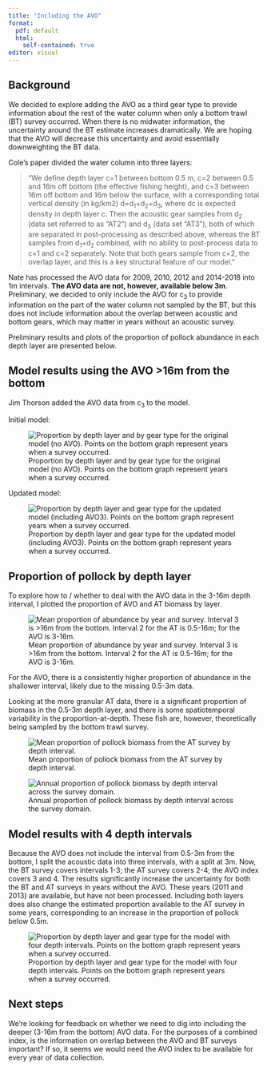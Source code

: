 ```yaml
---
title: "Including the AVO"
format: 
  pdf: default
  html:
    self-contained: true
editor: visual
---
```


## Background

We decided to explore adding the AVO as a third gear type to provide information about the rest of the water column when only a bottom trawl (BT) survey occurred. When there is no midwater information, the uncertainty around the BT estimate increases dramatically. We are hoping that the AVO will decrease this uncertainty and avoid essentially downweighting the BT data.

Cole's paper divided the water column into three layers:

> "We define depth layer c=1 between bottom 0.5 m, c=2 between 0.5 and 16m off bottom (the effective fishing height), and c=3 between 16m off bottom and 16m below the surface, with a corresponding total vertical density (in kg/km2) d=d~1~+d~2~+d~3~, where dc is expected density in depth layer c. Then the acoustic gear samples from d~2~ (data set referred to as “AT2”) and d~3~ (data set “AT3”), both of which are separated in post-processing as described above, whereas the BT samples from d~1~+d~2~ combined, with no ability to post-process data to c=1 and c=2 separately. Note that both gears sample from c=2, the overlap layer, and this is a key structural feature of our model."

Nate has processed the AVO data for 2009, 2010, 2012 and 2014-2018 into 1m intervals. **The AVO data are not, however, available below 3m**. Preliminary, we decided to only include the AVO for c~3~ to provide information on the part of the water column not sampled by the BT, but this does not include information about the overlap between acoustic and bottom gears, which may matter in years without an acoustic survey.

Preliminary results and plots of the proportion of pollock abundance in each depth layer are presented below.

## Model results using the AVO \>16m from the bottom

Jim Thorson added the AVO data from c~3~ to the model.

Initial model:

![Proportion by depth layer and by gear type for the original model (no AVO). Points on the bottom graph represent years when a survey occurred.](Results/avail_both_noAVO.png)

Updated model:

![Proportion by depth layer and gear type for the updated model (including AVO3). Points on the bottom graph represent years when a survey occurred.](Results/avail_both.png)

## Proportion of pollock by depth layer

To explore how to / whether to deal with the AVO data in the 3-16m depth interval, I plotted the proportion of AVO and AT biomass by layer.

![Mean proportion of abundance by year and survey. Interval 3 is \>16m from the bottom. Interval 2 for the AT is 0.5-16m; for the AVO is 3-16m.](Results/avo%20exploration/mean_proportion.png)

For the AVO, there is a consistently higher proportion of abundance in the shallower interval, likely due to the missing 0.5-3m data.

Looking at the more granular AT data, there is a significant proportion of biomass in the 0.5-3m depth layer, and there is some spatiotemporal variability in the proportion-at-depth. These fish are, however, theoretically being sampled by the bottom trawl survey.

![Mean proportion of pollock biomass from the AT survey by depth interval.](Results/avo%20exploration/at_annual_proportion.png)

![Annual proportion of pollock biomass by depth interval across the survey domain.](Results/avo%20exploration/at_proportion_map.png)

## Model results with 4 depth intervals

Because the AVO does not include the interval from 0.5-3m from the bottom, I split the acoustic data into three intervals, with a split at 3m. Now, the BT survey covers intervals 1-3; the AT survey covers 2-4; the AVO index covers 3 and 4. The results significantly increase the uncertainty for both the BT and AT surveys in years without the AVO. These years (2011 and 2013) are available, but have not been processed. Including both layers does also change the estimated proportion available to the AT survey in some years, corresponding to an increase in the proportion of pollock below 0.5m.

![Proportion by depth layer and gear type for the model with four depth intervals. Points on the bottom graph represent years when a survey occurred.](Results/avail_both_4layers.png)

## Next steps

We're looking for feedback on whether we need to dig into including the deeper (3-16m from the bottom) AVO data. For the purposes of a combined index, is the information on overlap between the AVO and BT surveys important? If so, it seems we would need the AVO index to be available for every year of data collection.
